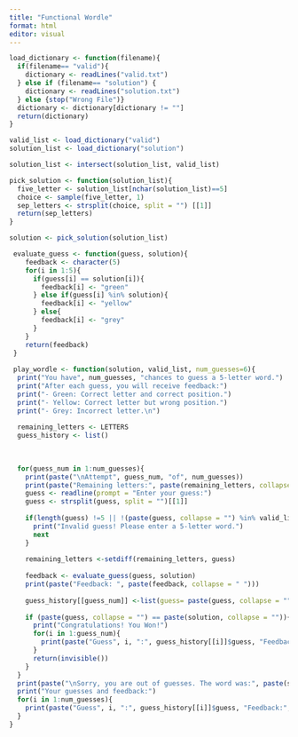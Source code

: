```yaml
---
title: "Functional Wordle"
format: html
editor: visual
---
```


```r


load_dictionary <- function(filename){
  if(filename== "valid"){
    dictionary <- readLines("valid.txt")
  } else if (filename== "solution") {
    dictionary <- readLines("solution.txt")
  } else {stop("Wrong File")}
  dictionary <- dictionary[dictionary != ""]
  return(dictionary)
}

valid_list <- load_dictionary("valid")
solution_list <- load_dictionary("solution")

solution_list <- intersect(solution_list, valid_list)

pick_solution <- function(solution_list){
  five_letter <- solution_list[nchar(solution_list)==5]
  choice <- sample(five_letter, 1)
  sep_letters <- strsplit(choice, split = "") [[1]]  
  return(sep_letters)
}

solution <- pick_solution(solution_list)

 evaluate_guess <- function(guess, solution){
    feedback <- character(5)
    for(i in 1:5){
      if(guess[i] == solution[i]){
        feedback[i] <- "green"
      } else if(guess[i] %in% solution){
        feedback[i] <- "yellow"
      } else{
        feedback[i] <- "grey"
      }
    }
    return(feedback)
 }
 
 play_wordle <- function(solution, valid_list, num_guesses=6){
  print("You have", num_guesses, "chances to guess a 5-letter word.")
  print("After each guess, you will receive feedback:")
  print("- Green: Correct letter and correct position.")
  print("- Yellow: Correct letter but wrong position.")
  print("- Grey: Incorrect letter.\n")
  
  remaining_letters <- LETTERS
  guess_history <- list()
  
 
  
  for(guess_num in 1:num_guesses){
    print(paste("\nAttempt", guess_num, "of", num_guesses))
    print(paste("Remaining letters:", paste(remaining_letters, collapse = " ")))
    guess <- readline(prompt = "Enter your guess:")
    guess <- strsplit(guess, split = "")[[1]]
    
    if(length(guess) !=5 || !(paste(guess, collapse = "") %in% valid_list)){
      print("Invalid guess! Please enter a 5-letter word.")
      next
    }
    
    remaining_letters <-setdiff(remaining_letters, guess)
    
    feedback <- evaluate_guess(guess, solution)
    print(paste("Feedback: ", paste(feedback, collapse = " ")))
    
    guess_history[[guess_num]] <-list(guess= paste(guess, collapse = ""), feedback=feedback)
    
    if (paste(guess, collapse = "") == paste(solution, collapse = "")){
      print("Congratulations! You Won!")
      for(i in 1:guess_num){
        print(paste("Guess", i, ":", guess_history[[i]]$guess, "Feedback:", paste(guess_history[[i]]$feedback, collapse = " ")))
      }
      return(invisible())
    }
  }
  print(paste("\nSorry, you are out of guesses. The word was:", paste(solution, collapse = "")))
  print("Your guesses and feedback:")
  for(i in 1:num_guesses){
    print(paste("Guess", i, ":", guess_history[[i]]$guess, "Feedback:", paste(guess_history[[i]]$feedback, collapse = " ")))
  }
}

 
```
